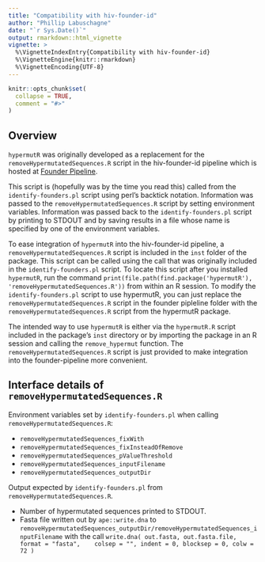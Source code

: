 ```yaml
---
title: "Compatibility with hiv-founder-id"
author: "Phillip Labuschagne"
date: "`r Sys.Date()`"
output: rmarkdown::html_vignette
vignette: >
  %\VignetteIndexEntry{Compatibility with hiv-founder-id}
  %\VignetteEngine{knitr::rmarkdown}
  %\VignetteEncoding{UTF-8}
---
```


```r
knitr::opts_chunk$set(
  collapse = TRUE,
  comment = "#>"
)
```

## Overview

`hypermutR` was originally developed as a replacement for the
`removeHypermutatedSequences.R` script in the hiv-founder-id pipeline which is
hosted at [Founder Pipeline](https://github.com/pedlefsen/hiv-founder-id).

This script is (hopefully was by the time you read this) called from the
`identify-founders.pl` script using perl's backtick notation. Information was
passed to the `removeHypermutatedSequences.R` script by setting environment
variables. Information was passed back to the `identify-founders.pl` script by
printing to STDOUT and by saving results in a file whose name is specified by
one of the environment variables.

To ease integration of `hypermutR` into the hiv-founder-id pipeline, a
`removeHypermutatedSequences.R` script is included in the `inst` folder of the
package. This script can be called using the call that was originally included
in the `identify-founders.pl` script. To locate this script after you installed
`hypermutR`, run the command `print(file.path(find.package('hypermutR'),
'removeHypermutatedSequences.R'))` from within an R session.  To modify the
`identify-founders.pl` script to use hypermutR, you can just replace the
`removeHypermutatedSequences.R` script in the founder pipleline folder with the
`removeHypermutatedSequences.R` script from the hypermutR package.

The intended way to use `hypermutR` is either via the `hypermutR.R` script
included in the package's `inst` directory or by importing the package in an R
session and calling the `remove_hypermut` function. The
`removeHypermutatedSequences.R` script is just provided to make integration
into the founder-pipeline more convenient.

## Interface details of `removeHypermutatedSequences.R`

Environment variables set by `identify-founders.pl` when calling
`removeHypermutatedSequences.R`:

* `removeHypermutatedSequences_fixWith`
* `removeHypermutatedSequences_fixInsteadOfRemove`
* `removeHypermutatedSequences_pValueThreshold`
* `removeHypermutatedSequences_inputFilename`
* `removeHypermutatedSequences_outputDir`

Output expected by `identify-founders.pl` from `removeHypermutatedSequences.R`.

* Number of hypermutated sequences printed to STDOUT.
* Fasta file written out by `ape::write.dna` to
  `removeHypermutatedSequences_outputDir/removeHypermutatedSequences_inputFilename`
  with the call `write.dna( out.fasta, out.fasta.file, format = "fasta", 
  colsep = "", indent = 0, blocksep = 0, colw = 72 )`

